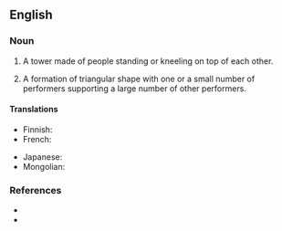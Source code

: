 ==English==

===Noun===
{{en-noun}}

# A tower made of people standing or kneeling on top of each other.
# {{lb|en|circus}} A formation of triangular shape with one or a small number of performers supporting a large number of other performers.

====Translations====
{{trans-top|tower made of people}}
* Finnish: {{t|fi|ihmispyramidi}}
* French: {{t+|fr|pyramide humaine|f}}
{{trans-mid}}
* Japanese: {{t|ja|人間ピラミッド|tr=ningen piramiddo}}
* Mongolian: {{t|mn|хүн пирамид|sc=Cyrl}}
{{trans-bottom}}

===References===
* {{pedia}}
* {{comcatlite|human pyramids}}